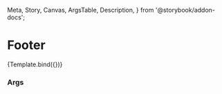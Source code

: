   Meta,
  Story,
  Canvas,
  ArgsTable,
  Description,
} from '@storybook/addon-docs';


# Footer

<Meta title="Cobalt/Footer" component={Footer} />


<Canvas>
  <Story
    name="Default"
    parameters={{
      backgrounds: {
        default: 'black',
      },
      docs: {
        page: null,
      },
    }}
  >
    {Template.bind({})}
  </Story>
</Canvas>

### Args

<Description of={Footer} />
<ArgsTable of={Footer} />
